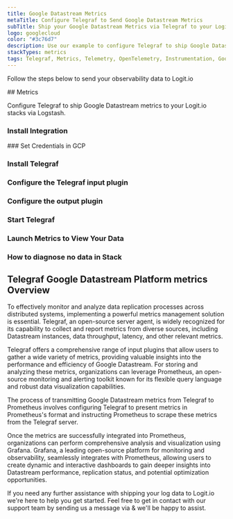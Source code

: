 ```yaml
---
title: Google Datastream Metrics
metaTitle: Configure Telegraf to Send Google Datastream Metrics
subTitle: Ship your Google Datastream Metrics via Telegraf to your Logit.io Stack
logo: googlecloud
color: "#3c76d7"
description: Use our example to configure Telegraf to ship Google Datastream metrics to Logit.io. Configure Telegraf to send Google Datastream metrics to ELK.
stackTypes: metrics
tags: Telegraf, Metrics, Telemetry, OpenTelemetry, Instrumentation, Google Datastream, Data Integration, Real-time Data
---
```


Follow the steps below to send your observability data to Logit.io

<Steps>
  ## Metrics

  Configure Telegraf to ship Google Datastream metrics to your Logit.io stacks via Logstash.
  
  ### Install Integration
  <InstallIntegration/>
  ### Set Credentials in GCP

  <SetGCPCredentials intro="Google Datastream is a robust suite of services within Google Cloud that enables reliable and real-time data replication from various sources to target destinations. It facilitates efficient and seamless data integration across different systems and databases, ensuring data consistency and availability."/>
  
  ### Install Telegraf

  <InstallTelegraf />

  ### Configure the Telegraf input plugin

  <TelegrafStackDriverInput metric_type="datastream.googleapis.com"/>

  ### Configure the output plugin

  <TelegrafOutputPlugin />

  ### Start Telegraf

  <StartTelegraf />

  ### Launch Metrics to View Your Data

  <LaunchVisualizer type="metrics" />

  ### How to diagnose no data in Stack

  <DiagnoseNoData />
</Steps>

## Telegraf Google Datastream Platform metrics Overview

To effectively monitor and analyze data replication processes across distributed systems, implementing 
a powerful metrics management solution is essential. Telegraf, an open-source server agent, is widely 
recognized for its capability to collect and report metrics from diverse sources, including Datastream 
instances, data throughput, latency, and other relevant metrics.

Telegraf offers a comprehensive range of input plugins that allow users to gather a wide variety of 
metrics, providing valuable insights into the performance and efficiency of Google Datastream. For 
storing and analyzing these metrics, organizations can leverage Prometheus, an open-source monitoring 
and alerting toolkit known for its flexible query language and robust data visualization capabilities.

The process of transmitting Google Datastream metrics from Telegraf to Prometheus involves configuring 
Telegraf to present metrics in Prometheus's format and instructing Prometheus to scrape these metrics 
from the Telegraf server.

Once the metrics are successfully integrated into Prometheus, organizations can perform comprehensive 
analysis and visualization using Grafana. Grafana, a leading open-source platform for monitoring and 
observability, seamlessly integrates with Prometheus, allowing users to create dynamic and interactive 
dashboards to gain deeper insights into Datastream performance, replication status, and potential optimization opportunities.

If you need any further assistance with shipping your log data to Logit.io we're here to help you get started. 
Feel free to get in contact with our support team by sending us a message via <IntercomButton text="live chat" /> & we'll be happy to assist.
